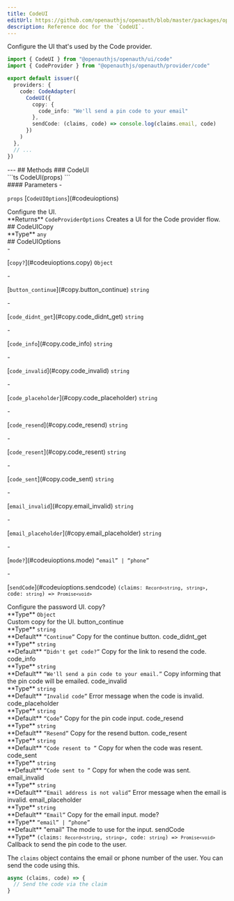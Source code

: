 ```yaml
---
title: CodeUI
editUrl: https://github.com/openauthjs/openauth/blob/master/packages/openauth/src/ui/code.tsx
description: Reference doc for the `CodeUI`.
---
```



<div class="tsdoc">
<Section type="about">
Configure the UI that's used by the Code provider.

```ts {1,7-12}
import { CodeUI } from "@openauthjs/openauth/ui/code"
import { CodeProvider } from "@openauthjs/openauth/provider/code"

export default issuer({
  providers: {
    code: CodeAdapter(
      CodeUI({
        copy: {
          code_info: "We'll send a pin code to your email"
        },
        sendCode: (claims, code) => console.log(claims.email, code)
      })
    )
  },
  // ...
})
```
</Section>
---
## Methods
### CodeUI
<Segment>
<Section type="signature">
```ts
CodeUI(props)
```
</Section>
<Section type="parameters">
#### Parameters
- <p><code class="key">props</code> [<code class="type">CodeUIOptions</code>](#codeuioptions)</p>
Configure the UI.
</Section>
<InlineSection>
**Returns** <code class="type">CodeProviderOptions</code>
</InlineSection>
Creates a UI for the Code provider flow.
</Segment>
## CodeUICopy
<Segment>
<Section type="parameters">
<InlineSection>
**Type** <code class="primitive">any</code>
</InlineSection>
</Section>
</Segment>
## CodeUIOptions
<Segment>
<Section type="parameters">
- <p>[<code class="key">copy?</code>](#codeuioptions.copy) <code class="primitive">Object</code></p>
  - <p>[<code class="key">button_continue</code>](#copy.button_continue) <code class="primitive">string</code></p>
  - <p>[<code class="key">code_didnt_get</code>](#copy.code_didnt_get) <code class="primitive">string</code></p>
  - <p>[<code class="key">code_info</code>](#copy.code_info) <code class="primitive">string</code></p>
  - <p>[<code class="key">code_invalid</code>](#copy.code_invalid) <code class="primitive">string</code></p>
  - <p>[<code class="key">code_placeholder</code>](#copy.code_placeholder) <code class="primitive">string</code></p>
  - <p>[<code class="key">code_resend</code>](#copy.code_resend) <code class="primitive">string</code></p>
  - <p>[<code class="key">code_resent</code>](#copy.code_resent) <code class="primitive">string</code></p>
  - <p>[<code class="key">code_sent</code>](#copy.code_sent) <code class="primitive">string</code></p>
  - <p>[<code class="key">email_invalid</code>](#copy.email_invalid) <code class="primitive">string</code></p>
  - <p>[<code class="key">email_placeholder</code>](#copy.email_placeholder) <code class="primitive">string</code></p>
- <p>[<code class="key">mode?</code>](#codeuioptions.mode) <code class="symbol">&ldquo;</code><code class="primitive">email</code><code class="symbol">&rdquo;</code><code class="symbol"> | </code><code class="symbol">&ldquo;</code><code class="primitive">phone</code><code class="symbol">&rdquo;</code></p>
- <p>[<code class="key">sendCode</code>](#codeuioptions.sendcode) <code class="primitive">(claims: <code class="primitive">Record</code><code class="symbol">&lt;</code><code class="primitive">string</code>, <code class="primitive">string</code><code class="symbol">&gt;</code>, code: <code class="primitive">string</code>) => <code class="primitive">Promise</code><code class="symbol">&lt;</code><code class="primitive">void</code><code class="symbol">&gt;</code></code></p>
</Section>
Configure the password UI.
</Segment>
<NestedTitle id="codeuioptions.copy" Tag="h4" parent="CodeUIOptions.">copy?</NestedTitle>
<Segment>
<Section type="parameters">
<InlineSection>
**Type** <code class="primitive">Object</code>
</InlineSection>
</Section>
Custom copy for the UI.
</Segment>
<NestedTitle id="copy.button_continue" Tag="h5" parent="CodeUIOptions.copy.">button_continue</NestedTitle>
<Segment>
<Section type="parameters">
<InlineSection>
**Type** <code class="primitive">string</code>
</InlineSection>
</Section>

<InlineSection>
**Default** <code class="symbol">&ldquo;</code><code class="primitive">Continue</code><code class="symbol">&rdquo;</code>
</InlineSection>
Copy for the continue button.
</Segment>
<NestedTitle id="copy.code_didnt_get" Tag="h5" parent="CodeUIOptions.copy.">code_didnt_get</NestedTitle>
<Segment>
<Section type="parameters">
<InlineSection>
**Type** <code class="primitive">string</code>
</InlineSection>
</Section>

<InlineSection>
**Default** <code class="symbol">&ldquo;</code><code class="primitive">Didn't get code?</code><code class="symbol">&rdquo;</code>
</InlineSection>
Copy for the link to resend the code.
</Segment>
<NestedTitle id="copy.code_info" Tag="h5" parent="CodeUIOptions.copy.">code_info</NestedTitle>
<Segment>
<Section type="parameters">
<InlineSection>
**Type** <code class="primitive">string</code>
</InlineSection>
</Section>

<InlineSection>
**Default** <code class="symbol">&ldquo;</code><code class="primitive">We'll send a pin code to your email.</code><code class="symbol">&rdquo;</code>
</InlineSection>
Copy informing that the pin code will be emailed.
</Segment>
<NestedTitle id="copy.code_invalid" Tag="h5" parent="CodeUIOptions.copy.">code_invalid</NestedTitle>
<Segment>
<Section type="parameters">
<InlineSection>
**Type** <code class="primitive">string</code>
</InlineSection>
</Section>

<InlineSection>
**Default** <code class="symbol">&ldquo;</code><code class="primitive">Invalid code</code><code class="symbol">&rdquo;</code>
</InlineSection>
Error message when the code is invalid.
</Segment>
<NestedTitle id="copy.code_placeholder" Tag="h5" parent="CodeUIOptions.copy.">code_placeholder</NestedTitle>
<Segment>
<Section type="parameters">
<InlineSection>
**Type** <code class="primitive">string</code>
</InlineSection>
</Section>

<InlineSection>
**Default** <code class="symbol">&ldquo;</code><code class="primitive">Code</code><code class="symbol">&rdquo;</code>
</InlineSection>
Copy for the pin code input.
</Segment>
<NestedTitle id="copy.code_resend" Tag="h5" parent="CodeUIOptions.copy.">code_resend</NestedTitle>
<Segment>
<Section type="parameters">
<InlineSection>
**Type** <code class="primitive">string</code>
</InlineSection>
</Section>

<InlineSection>
**Default** <code class="symbol">&ldquo;</code><code class="primitive">Resend</code><code class="symbol">&rdquo;</code>
</InlineSection>
Copy for the resend button.
</Segment>
<NestedTitle id="copy.code_resent" Tag="h5" parent="CodeUIOptions.copy.">code_resent</NestedTitle>
<Segment>
<Section type="parameters">
<InlineSection>
**Type** <code class="primitive">string</code>
</InlineSection>
</Section>

<InlineSection>
**Default** <code class="symbol">&ldquo;</code><code class="primitive">Code resent to </code><code class="symbol">&rdquo;</code>
</InlineSection>
Copy for when the code was resent.
</Segment>
<NestedTitle id="copy.code_sent" Tag="h5" parent="CodeUIOptions.copy.">code_sent</NestedTitle>
<Segment>
<Section type="parameters">
<InlineSection>
**Type** <code class="primitive">string</code>
</InlineSection>
</Section>

<InlineSection>
**Default** <code class="symbol">&ldquo;</code><code class="primitive">Code sent to </code><code class="symbol">&rdquo;</code>
</InlineSection>
Copy for when the code was sent.
</Segment>
<NestedTitle id="copy.email_invalid" Tag="h5" parent="CodeUIOptions.copy.">email_invalid</NestedTitle>
<Segment>
<Section type="parameters">
<InlineSection>
**Type** <code class="primitive">string</code>
</InlineSection>
</Section>

<InlineSection>
**Default** <code class="symbol">&ldquo;</code><code class="primitive">Email address is not valid</code><code class="symbol">&rdquo;</code>
</InlineSection>
Error message when the email is invalid.
</Segment>
<NestedTitle id="copy.email_placeholder" Tag="h5" parent="CodeUIOptions.copy.">email_placeholder</NestedTitle>
<Segment>
<Section type="parameters">
<InlineSection>
**Type** <code class="primitive">string</code>
</InlineSection>
</Section>

<InlineSection>
**Default** <code class="symbol">&ldquo;</code><code class="primitive">Email</code><code class="symbol">&rdquo;</code>
</InlineSection>
Copy for the email input.
</Segment>
<NestedTitle id="codeuioptions.mode" Tag="h4" parent="CodeUIOptions.">mode?</NestedTitle>
<Segment>
<Section type="parameters">
<InlineSection>
**Type** <code class="symbol">&ldquo;</code><code class="primitive">email</code><code class="symbol">&rdquo;</code><code class="symbol"> | </code><code class="symbol">&ldquo;</code><code class="primitive">phone</code><code class="symbol">&rdquo;</code>
</InlineSection>
</Section>

<InlineSection>
**Default** "email"
</InlineSection>
The mode to use for the input.
</Segment>
<NestedTitle id="codeuioptions.sendcode" Tag="h4" parent="CodeUIOptions.">sendCode</NestedTitle>
<Segment>
<Section type="parameters">
<InlineSection>
**Type** <code class="primitive">(claims: <code class="primitive">Record</code><code class="symbol">&lt;</code><code class="primitive">string</code>, <code class="primitive">string</code><code class="symbol">&gt;</code>, code: <code class="primitive">string</code>) => <code class="primitive">Promise</code><code class="symbol">&lt;</code><code class="primitive">void</code><code class="symbol">&gt;</code></code>
</InlineSection>
</Section>
Callback to send the pin code to the user.

The `claims` object contains the email or phone number of the user. You can send the code
using this.
```ts
async (claims, code) => {
  // Send the code via the claim
}
```
</Segment>
</div>